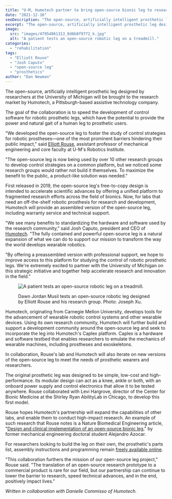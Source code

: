 ```yaml
---
title: "U-M, Humotech partner to bring open-source bionic leg to research labs"
date: "2021-12-16"
seoDescription: "The open-source, artificially intelligent prosthetic leg designed by researchers at the University of Michigan will be brought to the research market by Humotech."
excerpt: "The open-source, artificially intelligent prosthetic leg designed by researchers at the University of Michigan will be brought to the research market by Humotech."
image:
  src: "images/47954861313_0d6b8f9772_k.jpg"
  alt: "A patient tests an open-source robotic leg on a treadmill."
categories:
  - "rehabilitation"
tags:
  - "Elliott Rouse"
  - "Josh Caputo"
  - "open-source leg"
  - "prosthetics"
author: "Dan Newman"
---
```


<VideoCenter url="VUzxJCmo5v4" />

The open-source, artificially intelligent prosthetic leg designed by researchers at the University of Michigan will be brought to the research market by Humotech, a Pittsburgh-based assistive technology company.

The goal of the collaboration is to speed the development of control software for robotic prosthetic legs, which have the potential to provide the power and natural gait of a human leg to prosthetic users.



"We developed the open-source leg to foster the study of control strategies for robotic prostheses—one of the most prominent barriers hindering their public impact," said [Elliott Rouse](https://2024.robotics.umich.edu/profile/elliott-rouse/), assistant professor of mechanical engineering and core faculty at U-M's Robotics Institute.

"The open-source leg is now being used by over 10 other research groups to develop control strategies on a common platform, but we noticed some research groups would rather not build it themselves. To maximize the benefit to the public, a product-like solution was needed."

First released in 2019, the open-source leg's free-to-copy design is intended to accelerate scientific advances by offering a unified platform to fragmented research efforts across the field of bionics. Now, for labs that need an off-the-shelf robotic prosthesis for research and development, Humotech will provide an assembled version of the open-source leg, including warranty service and technical support.

"We see many benefits to standardizing the hardware and software used by the research community," said Josh Caputo, president and CEO of [Humotech](https://humotech.com/). "The fully contained and powerful open-source leg is a natural expansion of what we can do to support our mission to transform the way the world develops wearable robotics.

"By offering a preassembled version with professional support, we hope to improve access to this platform for studying the control of robotic prosthetic legs. We're extremely excited to partner with the University of Michigan on this strategic initiative and together help accelerate research and innovation in the field."

<figure>

![A patient tests an open-source robotic leg on a treadmill. ](images/47954861313_0d6b8f9772_k.jpg)

<figcaption>

Dawn Jordan Musil tests an open-source robotic leg designed by Elliott Rouse and his research group. Photo: Joseph Xu.

</figcaption>

</figure>

Humotech, originating from Carnegie Mellon University, develops tools for the advancement of wearable robotic control systems and other wearable devices. Using its own research community, Humotech will further build and support a development community around the open-source leg and seek to incorporate the leg into Humotech's Caplex platform. Caplex is a hardware and software testbed that enables researchers to emulate the mechanics of wearable machines, including prostheses and exoskeletons.

In collaboration, Rouse's lab and Humotech will also iterate on new versions of the open-source leg to meet the needs of prosthetic wearers and researchers.

The original prosthetic leg was designed to be simple, low-cost and high-performance. Its modular design can act as a knee, ankle or both, with an onboard power supply and control electronics that allow it to be tested anywhere. Rouse collaborated with Levi Hargrove, director of the Center for Bionic Medicine at the Shirley Ryan AbilityLab in Chicago, to develop this first model.

Rouse hopes Humotech's partnership will expand the capabilities of other labs, and enable them to conduct high-impact research. An example of such research that Rouse notes is a Nature Biomedical Engineering article, "[Design and clinical implementation of an open-source bionic leg](https://www.nature.com/articles/s41551-020-00619-3)," by former mechanical engineering doctoral student Alejandro Azocar. 

For researchers looking to build the leg on their own, the prosthetic's parts list, assembly instructions and programming remain [freely available online](https://opensourceleg.com/).

"This collaboration furthers the mission of our open-source leg project," Rouse said. "The translation of an open-source research prototype to a commercial product is rare for our field, but our partnership can continue to lower the barrier to research, speed technical advances, and in the end, positively impact lives."

_Written in collaboration with Danielle Commisso of Humotech._
